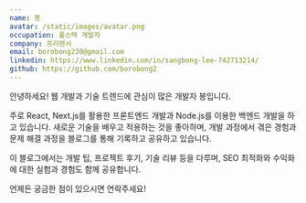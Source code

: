 ```yaml
---
name: 봉
avatar: /static/images/avatar.png
occupation: 풀스택 개발자
company: 프리랜서
email: borobong230@gmail.com
linkedin: https://www.linkedin.com/in/sangbong-lee-742713214/
github: https://github.com/borobong2
---
```


안녕하세요! 웹 개발과 기술 트렌드에 관심이 많은 개발자 봉입니다.

주로 React, Next.js를 활용한 프론트엔드 개발과 Node.js를 이용한 백엔드 개발을 하고 있습니다. 새로운 기술을 배우고 적용하는 것을 좋아하며, 개발 과정에서 겪은 경험과 문제 해결 과정을 블로그를 통해 기록하고 공유하고 있습니다.

이 블로그에서는 개발 팁, 프로젝트 후기, 기술 리뷰 등을 다루며, SEO 최적화와 수익화에 대한 실험과 경험도 함께 공유합니다.

언제든 궁금한 점이 있으시면 연락주세요!
